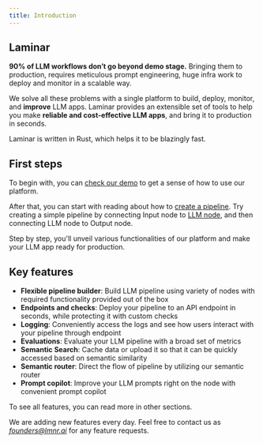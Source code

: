 ```yaml
---
title: Introduction
---
```


## Laminar

**90% of LLM workflows don’t go beyond demo stage.**
Bringing them to production, requires meticulous prompt engineering, huge infra work to deploy and monitor in a scalable way.

We solve all these problems with a single platform to build, deploy, monitor, and **improve** LLM apps.
Laminar provides an extensible set of tools to help you make **reliable and cost-effective LLM apps**,
and bring it to production in seconds.

Laminar is written in Rust, which helps it to be blazingly fast.

## First steps

To begin with, you can [check our demo](https://www.loom.com/share/e842230d351f4ca99a0715979b854ba3) to get a sense of how to use our platform.

After that, you can start with reading about how to [create a pipeline](/pipeline/introduction).
Try creating a simple pipeline by connecting Input node to [LLM node](/nodes/LLM), and then connecting LLM node to Output node.

Step by step, you'll unveil various functionalities of our platform and make your LLM app ready for production.

## Key features

- **Flexible pipeline builder**: Build LLM pipeline using variety of nodes with required functionality provided out of the box
- **Endpoints and checks**: Deploy your pipeline to an API endpoint in seconds, while protecting it with custom checks
- **Logging**: Conveniently access the logs and see how users interact with your pipeline through endpoint
- **Evaluations**: Evaluate your LLM pipeline with a broad set of metrics
- **Semantic Search**: Cache data or upload it so that it can be quickly accessed based on semantic similarity
- **Semantic router**: Direct the flow of pipeline by utilizing our semantic router
- **Prompt copilot**: Improve your LLM prompts right on the node with convenient prompt copilot

To see all features, you can read more in other sections.

We are adding new features every day. Feel free to contact us as *founders@lmnr.ai* for any feature requests.
